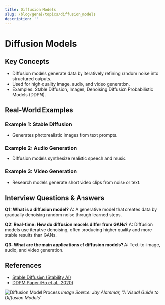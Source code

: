 ```yaml
---
title: Diffusion Models
slug: /blog/genai/topics/diffusion_models
description: ''
---
```

# Diffusion Models

## Key Concepts
- Diffusion models generate data by iteratively refining random noise into structured outputs.
- Used for high-quality image, audio, and video generation.
- Examples: Stable Diffusion, Imagen, Denoising Diffusion Probabilistic Models (DDPM).

## Real-World Examples

### Example 1: Stable Diffusion
- Generates photorealistic images from text prompts.

### Example 2: Audio Generation
- Diffusion models synthesize realistic speech and music.

### Example 3: Video Generation
- Research models generate short video clips from noise or text.

## Interview Questions & Answers

**Q1: What is a diffusion model?**
A: A generative model that creates data by gradually denoising random noise through learned steps.

**Q2: Real-time: How do diffusion models differ from GANs?**
A: Diffusion models use iterative denoising, often producing higher quality and more stable results than GANs.

**Q3: What are the main applications of diffusion models?**
A: Text-to-image, audio, and video generation.

## References
- [Stable Diffusion (Stability AI)](https://stability.ai/blog/stable-diffusion-public-release)
- [DDPM Paper (Ho et al., 2020)](https://arxiv.org/abs/2006.11239)

![Diffusion Model Process](https://jalammar.github.io/images/diffusion/denoising-diffusion-models.png)
*Image Source: Jay Alammar, "A Visual Guide to Diffusion Models"*
